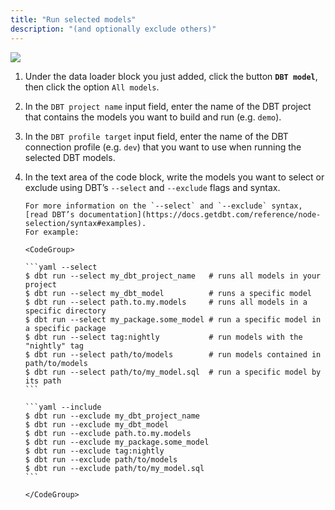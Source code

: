 ```yaml
---
title: "Run selected models"
description: "(and optionally exclude others)"
---
```


![](https://raw.githubusercontent.com/mage-ai/assets/main/dbt/add-dbt-models.gif)

1.  Under the data loader block you just added, click the button
    <b>`DBT model`</b>, then click the option `All models`.
2.  In the `DBT project name` input field, enter the name of the DBT project
    that contains the models you want to build and run (e.g. `demo`).
3.  In the `DBT profile target` input field, enter the name of the DBT
    connection profile (e.g. `dev`) that you want to use when running the
    selected DBT models.
4.  In the text area of the code block, write the models you want to select or
    exclude using DBT’s `--select` and `--exclude` flags and syntax.

        For more information on the `--select` and `--exclude` syntax,
        [read DBT’s documentation](https://docs.getdbt.com/reference/node-selection/syntax#examples).
        For example:

        <CodeGroup>

        ```yaml --select
        $ dbt run --select my_dbt_project_name   # runs all models in your project
        $ dbt run --select my_dbt_model          # runs a specific model
        $ dbt run --select path.to.my.models     # runs all models in a specific directory
        $ dbt run --select my_package.some_model # run a specific model in a specific package
        $ dbt run --select tag:nightly           # run models with the "nightly" tag
        $ dbt run --select path/to/models        # run models contained in path/to/models
        $ dbt run --select path/to/my_model.sql  # run a specific model by its path
        ```

        ```yaml --include
        $ dbt run --exclude my_dbt_project_name
        $ dbt run --exclude my_dbt_model
        $ dbt run --exclude path.to.my.models
        $ dbt run --exclude my_package.some_model
        $ dbt run --exclude tag:nightly
        $ dbt run --exclude path/to/models
        $ dbt run --exclude path/to/my_model.sql
        ```

        </CodeGroup>
